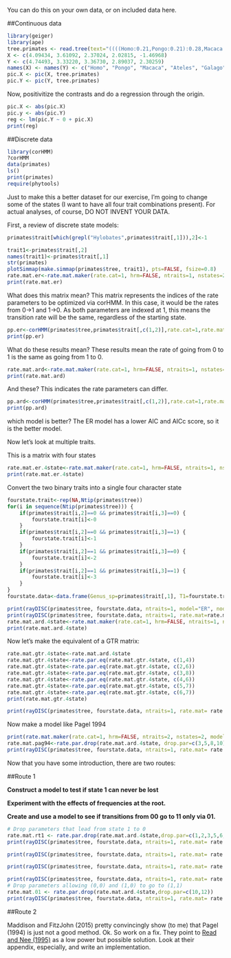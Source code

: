 
You can do this on your own data, or on included data here.


##Continuous data

```r
library(geiger)
library(ape)
tree.primates <- read.tree(text="((((Homo:0.21,Pongo:0.21):0.28,Macaca:0.49):0.13,Ateles:0.62):0.38,Galago:1.00);") #using examples from ape ?pic
X <- c(4.09434, 3.61092, 2.37024, 2.02815, -1.46968)
Y <- c(4.74493, 3.33220, 3.36730, 2.89037, 2.30259)
names(X) <- names(Y) <- c("Homo", "Pongo", "Macaca", "Ateles", "Galago")
pic.X <- pic(X, tree.primates)
pic.Y <- pic(Y, tree.primates)
```

Now, positivitize the contrasts and do a regression through the origin.

```r
pic.X <- abs(pic.X)
pic.y <- abs(pic.Y)
reg <- lm(pic.Y ~ 0 + pic.X)
print(reg)
```


##Discrete data

```r
library(corHMM)
?corHMM
data(primates)
ls()
print(primates)
require(phytools)
```


Just to make this a better dataset for our exercise, I'm going to change some of the states (I want to have all four trait combinations present).
For actual analyses, of course, DO NOT INVENT YOUR DATA.

First, a review of discrete state models:

```r
primates$trait[which(grepl("Hylobates",primates$trait[,1])),2]<-1

trait1<-primates$trait[,2]
names(trait1)<-primates$trait[,1]
str(primates)
plotSimmap(make.simmap(primates$tree, trait1), pts=FALSE, fsize=0.8)
rate.mat.er<-rate.mat.maker(rate.cat=1, hrm=FALSE, ntraits=1, nstates=2, model="ER")
print(rate.mat.er)
```

What does this matrix mean? This matrix represents the indices of the rate parameters to be optimized via corHMM. In this case, it would be the rates from 0->1 and 1->0. As both parameters are indexed at 1, this means the transition rate will be the same, regardless of the starting state.

```r
pp.er<-corHMM(primates$tree,primates$trait[,c(1,2)],rate.cat=1,rate.mat=rate.mat.er,node.states="marginal")
print(pp.er)
```

What do these results mean? These results mean the rate of going from 0 to 1 is the same as going from 1 to 0.

```r
rate.mat.ard<-rate.mat.maker(rate.cat=1, hrm=FALSE, ntraits=1, nstates=2, model="ARD")
print(rate.mat.ard)
```

And these? This indicates the rate parameters can differ.

```r
pp.ard<-corHMM(primates$tree,primates$trait[,c(1,2)],rate.cat=1,rate.mat=rate.mat.ard,node.states="marginal")
print(pp.ard)
```

which model is better? The ER model has a lower AIC and AICc score, so it is the better model.

Now let's look at multiple traits.

This is a matrix with four states

```r
rate.mat.er.4state<-rate.mat.maker(rate.cat=1, hrm=FALSE, ntraits=1, nstates=4, model="ER")
print(rate.mat.er.4state)
```

Convert the two binary traits into a single four character state

```r
fourstate.trait<-rep(NA,Ntip(primates$tree))
for(i in sequence(Ntip(primates$tree))) {
	if(primates$trait[i,2]==0 && primates$trait[i,3]==0) {
		fourstate.trait[i]<-0
	}	
	if(primates$trait[i,2]==0 && primates$trait[i,3]==1) {
		fourstate.trait[i]<-1
	}	
	if(primates$trait[i,2]==1 && primates$trait[i,3]==0) {
		fourstate.trait[i]<-2
	}	
	if(primates$trait[i,2]==1 && primates$trait[i,3]==1) {
		fourstate.trait[i]<-3
	}	
}
fourstate.data<-data.frame(Genus_sp=primates$trait[,1], T1=fourstate.trait)

print(rayDISC(primates$tree, fourstate.data, ntraits=1, model="ER", node.states="marginal"))
print(rayDISC(primates$tree, fourstate.data, ntraits=1, rate.mat=rate.mat.er.4state, node.states="marginal", model="ARD"))
rate.mat.ard.4state<-rate.mat.maker(rate.cat=1, hrm=FALSE, ntraits=1, nstates=4, model="ARD")
print(rate.mat.ard.4state)
```

Now let's make the equivalent of a GTR matrix:

```r
rate.mat.gtr.4state<-rate.mat.ard.4state
rate.mat.gtr.4state<-rate.par.eq(rate.mat.gtr.4state, c(1,4))
rate.mat.gtr.4state<-rate.par.eq(rate.mat.gtr.4state, c(2,6))
rate.mat.gtr.4state<-rate.par.eq(rate.mat.gtr.4state, c(3,8))
rate.mat.gtr.4state<-rate.par.eq(rate.mat.gtr.4state, c(4,6))
rate.mat.gtr.4state<-rate.par.eq(rate.mat.gtr.4state, c(5,7))
rate.mat.gtr.4state<-rate.par.eq(rate.mat.gtr.4state, c(6,7))
print(rate.mat.gtr.4state)

print(rayDISC(primates$tree, fourstate.data, ntraits=1, rate.mat= rate.mat.gtr.4state, node.states="marginal", model="ARD"))
```


Now make a model like Pagel 1994

```r
print(rate.mat.maker(rate.cat=1, hrm=FALSE, ntraits=2, nstates=2, model="ARD"))
rate.mat.pag94<-rate.par.drop(rate.mat.ard.4state, drop.par=c(3,5,8,10))
print(rayDISC(primates$tree, fourstate.data, ntraits=1, rate.mat= rate.mat.pag94, node.states="marginal", model="ARD"))
```

Now that you have some introduction, there are two routes:

##Route 1

**Construct a model to test if state 1 can never be lost**

**Experiment with the effects of frequencies at the root.**

**Create and use a model to see if transitions from 00 go to 11 only via 01.**

```r
# Drop parameters that lead from state 1 to 0
rate.mat.rt1 <- rate.par.drop(rate.mat.ard.4state,drop.par=c(1,2,3,5,6,8,9))
print(rayDISC(primates$tree, fourstate.data, ntraits=1, rate.mat= rate.mat.rt1, node.states="marginal", model="ARD"))

print(rayDISC(primates$tree, fourstate.data, ntraits=1, rate.mat= rate.mat.rt1, node.states="marginal", model="ARD",root.p = c(0.5,0.25,0.25,0)))

print(rayDISC(primates$tree, fourstate.data, ntraits=1, rate.mat= rate.mat.rt1, node.states="marginal", model="ARD",root.p = c(0.25,0.5,0.25,0)))

print(rayDISC(primates$tree, fourstate.data, ntraits=1, rate.mat= rate.mat.rt1, node.states="marginal", model="ARD",root.p = c(0.7,0.1,0.1,0.1)))
# Drop parameters allowing (0,0) and (1,0) to go to (1,1)
rate.mat.01 <- rate.par.drop(rate.mat.ard.4state,drop.par=c(10,12))
print(rayDISC(primates$tree, fourstate.data, ntraits=1, rate.mat= rate.mat.01, node.states="marginal", model="ARD"))
```


##Route 2

Maddison and FitzJohn (2015) pretty convincingly show (to me) that Pagel (1994) is just not a good method. Ok. So work on a fix. They point to [Read and Nee (1995)](http://dx.doi.org/10.1006/jtbi.1995.0047) as a low power but possible solution. Look at their appendix, especially, and write an implementation.
